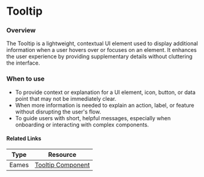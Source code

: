 

<Meta of={TooltipStories} />

# Tooltip

### Overview

The Tooltip is a lightweight, contextual UI element used to display additional information when a user hovers over or focuses on an element. It enhances the user experience by providing supplementary details without cluttering the interface.

<Canvas meta={TooltipStories.default} />

### When to use

- To provide context or explanation for a UI element, icon, button, or data point that may not be immediately clear.
- When more information is needed to explain an action, label, or feature without disrupting the user's flow.
- To guide users with short, helpful messages, especially when onboarding or interacting with complex components.

#### Related Links

| Type  | Resource                                                                                                                                               |
| ----- | ------------------------------------------------------------------------------------------------------------------------------------------------------ |
| Eames | [Tooltip Component](https://www.figma.com/design/veXnmignQnJz8StIq10VJ5/Eames-2.0---Foundations-%26-Components?node-id=413-13162&t=5iHsAw2QyK8Lx8zt-4) |
